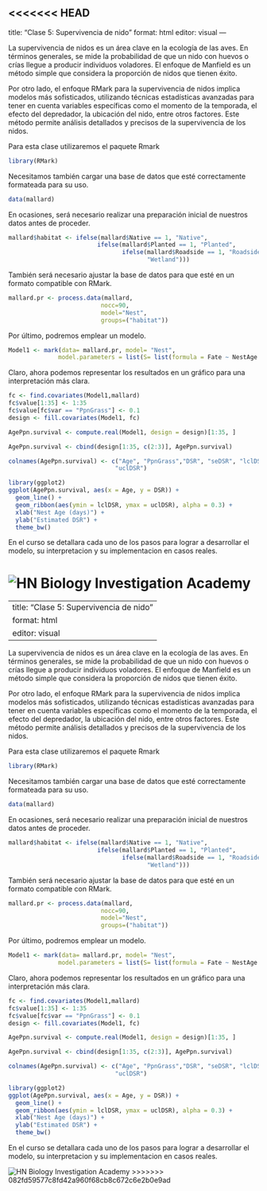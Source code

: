 <<<<<<< HEAD
---
title: "Clase 5: Supervivencia de nido"
format: html
editor: visual
---

La supervivencia de nidos es un área clave en la ecología de las aves. En términos generales, se mide la probabilidad de que un nido con huevos o crías llegue a producir individuos voladores. El enfoque de Manfield es un método simple que considera la proporción de nidos que tienen éxito.

Por otro lado, el enfoque RMark para la supervivencia de nidos implica modelos más sofisticados, utilizando técnicas estadísticas avanzadas para tener en cuenta variables específicas como el momento de la temporada, el efecto del depredador, la ubicación del nido, entre otros factores. Este método permite análisis detallados y precisos de la supervivencia de los nidos.

Para esta clase utilizaremos el paquete Rmark

```r
library(RMark)
```

Necesitamos también cargar una base de datos que esté correctamente formateada para su uso.

```r
data(mallard)
```

En ocasiones, será necesario realizar una preparación inicial de nuestros datos antes de proceder.

```r
mallard$habitat <- ifelse(mallard$Native == 1, "Native",
                         ifelse(mallard$Planted == 1, "Planted",
                                ifelse(mallard$Roadside == 1, "Roadside",
                                       "Wetland")))
```

También será necesario ajustar la base de datos para que esté en un formato compatible con RMark.

```r
mallard.pr <- process.data(mallard,
                          nocc=90,
                          model="Nest",
                          groups=("habitat"))
```

Por último, podremos emplear un modelo.

```r

Model1 <- mark(data= mallard.pr, model= "Nest",
              model.parameters = list(S= list(formula = Fate ~ NestAge + PpnGrass)), nocc = 40, threads = 2, delete = TRUE ) 


```

Claro, ahora podemos representar los resultados en un gráfico para una interpretación más clara.

```r
fc <- find.covariates(Model1,mallard)
fc$value[1:35] <- 1:35
fc$value[fc$var == "PpnGrass"] <- 0.1 
design <- fill.covariates(Model1, fc)

AgePpn.survival <- compute.real(Model1, design = design)[1:35, ]

AgePpn.survival <- cbind(design[1:35, c(2:3)], AgePpn.survival)  

colnames(AgePpn.survival) <- c("Age", "PpnGrass","DSR", "seDSR", "lclDSR",
                              "uclDSR")

library(ggplot2)
ggplot(AgePpn.survival, aes(x = Age, y = DSR)) +
  geom_line() +
  geom_ribbon(aes(ymin = lclDSR, ymax = uclDSR), alpha = 0.3) +
  xlab("Nest Age (days)") +
  ylab("Estimated DSR") +
  theme_bw()
```

En el curso se detallara cada uno de los pasos para lograr a desarrollar el modelo, su interpretacion y su implementacion en casos reales.

![HN Biology Investigation Academy](HN%20Cursos%20publicidad/HN%20Biology%20Inv%20large.jpg)
=======
---
title: "Clase 5: Supervivencia de nido"
format: html
editor: visual
---

La supervivencia de nidos es un área clave en la ecología de las aves. En términos generales, se mide la probabilidad de que un nido con huevos o crías llegue a producir individuos voladores. El enfoque de Manfield es un método simple que considera la proporción de nidos que tienen éxito.

Por otro lado, el enfoque RMark para la supervivencia de nidos implica modelos más sofisticados, utilizando técnicas estadísticas avanzadas para tener en cuenta variables específicas como el momento de la temporada, el efecto del depredador, la ubicación del nido, entre otros factores. Este método permite análisis detallados y precisos de la supervivencia de los nidos.

Para esta clase utilizaremos el paquete Rmark

```r
library(RMark)
```

Necesitamos también cargar una base de datos que esté correctamente formateada para su uso.

```r
data(mallard)
```

En ocasiones, será necesario realizar una preparación inicial de nuestros datos antes de proceder.

```r
mallard$habitat <- ifelse(mallard$Native == 1, "Native",
                         ifelse(mallard$Planted == 1, "Planted",
                                ifelse(mallard$Roadside == 1, "Roadside",
                                       "Wetland")))
```

También será necesario ajustar la base de datos para que esté en un formato compatible con RMark.

```r
mallard.pr <- process.data(mallard,
                          nocc=90,
                          model="Nest",
                          groups=("habitat"))
```

Por último, podremos emplear un modelo.

```r

Model1 <- mark(data= mallard.pr, model= "Nest",
              model.parameters = list(S= list(formula = Fate ~ NestAge + PpnGrass)), nocc = 40, threads = 2, delete = TRUE ) 


```

Claro, ahora podemos representar los resultados en un gráfico para una interpretación más clara.

```r
fc <- find.covariates(Model1,mallard)
fc$value[1:35] <- 1:35
fc$value[fc$var == "PpnGrass"] <- 0.1 
design <- fill.covariates(Model1, fc)

AgePpn.survival <- compute.real(Model1, design = design)[1:35, ]

AgePpn.survival <- cbind(design[1:35, c(2:3)], AgePpn.survival)  

colnames(AgePpn.survival) <- c("Age", "PpnGrass","DSR", "seDSR", "lclDSR",
                              "uclDSR")

library(ggplot2)
ggplot(AgePpn.survival, aes(x = Age, y = DSR)) +
  geom_line() +
  geom_ribbon(aes(ymin = lclDSR, ymax = uclDSR), alpha = 0.3) +
  xlab("Nest Age (days)") +
  ylab("Estimated DSR") +
  theme_bw()
```

En el curso se detallara cada uno de los pasos para lograr a desarrollar el modelo, su interpretacion y su implementacion en casos reales.

![HN Biology Investigation Academy](HN%20Cursos%20publicidad/HN%20Biology%20Inv%20large.jpg)
>>>>>>> 082fd59577c8fd42a960f68cb8c672c6e2b0e9ad
